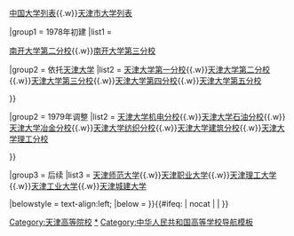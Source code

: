 {{Navbox
|name = 天津市大学分校
|title = 1978年建立的[[天津市大学分校]]
|image =
|style = text-align: left;
|groupstyle = width: 7em; text-align: center;
|above = 相关：[[中华人民共和国高等教育|中国高等教育]]{{.w}}[[中国内地高等学校列表|中国大学列表]]{{.w}}[[天津市大学列表]]

|group1 = 1978年初建
|list1 =

{{Navbox |child
|group1 = 依托[[南开大学]]
|list1 = [[南开大学第一分校]]{{.w}}[[南开大学第二分校]]{{.w}}[[南开大学第三分校]]

|group2 = 依托[[天津大学]]
|list2 = [[天津大学第一分校]]{{.w}}[[天津大学第二分校]]{{.w}}[[天津大学第三分校]]{{.w}}[[天津大学第四分校]]{{.w}}[[天津大学第五分校]]

}}

|group2 = 1979年调整
|list2 = {{Navbox |child
|group1 = 依托[[南开大学]]
|list1 = [[南开大学分校]]

|group2 = 依托[[天津大学]]
|list2 = [[天津大学化工分校]]{{.w}}[[天津大学机电分校]]{{.w}}[[天津大学石油分校]]{{.w}}[[天津大学冶金分校]]{{.w}}[[天津大学纺织分校]]{{.w}}[[天津大学建筑分校]]{{.w}}[[天津大学理工分校]]

}}

|group3 = 后续
|list3 = [[天津师范大学]]{{.w}}[[天津职业大学]]{{.w}}[[天津理工大学]]{{.w}}[[天津工业大学]]{{.w}}[[天津城建大学]]

|belowstyle = text-align:left;
|below = 
}}<includeonly>{{#ifeq: {{{1}}} | nocat | <!--空--> | [[Category:天津高等院校]] }}</includeonly><noinclude>

[[Category:天津高等院校|*]]
[[Category:天津高等院校导航模板| ]]
[[Category:中华人民共和国高等学校导航模板]]
</noinclude>